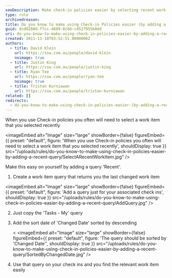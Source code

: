 ```yaml
---
seoDescription: Make check-in policies easier by selecting recent work items using a "Recent" query that returns the last changed work item.
type: rule
archivedreason:
title: Do you know to make using Check-in Policies easier (by adding a 'Recent' Query)?
guid: dcd8280d-f7cc-4609-8c66-c4527955b0dd
uri: do-you-know-to-make-using-check-in-policies-easier-by-adding-a-recent-query
created: 2011-11-18T03:52:51.0000000Z
authors:
  - title: David Klein
    url: https://ssw.com.au/people/david-klein
    noimage: true
  - title: Justin King
    url: https://ssw.com.au/people/justin-king
  - title: Ryan Tee
    url: https://ssw.com.au/people/ryan-tee
    noimage: true
  - title: Tristan Kurniawan
    url: https://ssw.com.au/people/tristan-kurniawan
related: []
redirects:
  - do-you-know-to-make-using-check-in-policies-easier-(by-adding-a-recent-query)
---
```


When you use Check-in policies you often will need to select a work item that you selected recently

<imageEmbed
  alt="Image"
  size="large"
  showBorder={false}
  figureEmbed={{
    preset: "default",
    figure: 'When you use Check-in policies you often will need to select a work item that you selected recently',
    shouldDisplay: true
  }}
  src="/uploads/rules/do-you-know-to-make-using-check-in-policies-easier-by-adding-a-recent-query/SelectARecentWorkItem.jpg"
/>

Make this easy on yourself by adding a query 'Recent'.

1. Create a work item query that returns you the last changed work item

   
<imageEmbed
  alt="Image"
  size="large"
  showBorder={false}
  figureEmbed={{
    preset: "default",
    figure: 'Add a query just for your associated check ins',
    shouldDisplay: true
  }}
  src="/uploads/rules/do-you-know-to-make-using-check-in-policies-easier-by-adding-a-recent-query/AddQuery.jpg"
/>

2. Just copy the 'Tasks - My' query
3. Add the sort date of 'Changed Date' sorted by descending

   <
<imageEmbed
  alt="Image"
  size="large"
  showBorder={false}
  figureEmbed={{
    preset: "default",
    figure: 'The query should be sorted by \'Changed Date\'',
    shouldDisplay: true
  }}
  src="/uploads/rules/do-you-know-to-make-using-check-in-policies-easier-by-adding-a-recent-query/SortedByChangedDate.jpg"
/>

4. Use that query on your check ins and you find the relevant work item easily